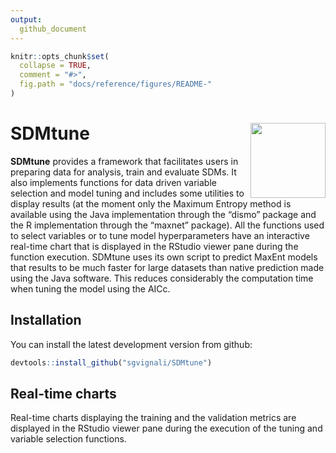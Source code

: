 ```yaml
---
output:
  github_document
---
```


<!-- README.md is generated from README.Rmd. Please edit that file -->

```r
knitr::opts_chunk$set(
  collapse = TRUE,
  comment = "#>",
  fig.path = "docs/reference/figures/README-"
)
```

# SDMtune <img src="man/figures/logo.svg" align="right" alt="" width="120" />

**SDMtune** provides a framework that facilitates users in preparing data for analysis, train and evaluate SDMs. It also implements functions for data driven variable selection and model tuning and includes some utilities to display results (at the moment only the Maximum Entropy method is available using the Java implementation through the "dismo" package and the R implementation through the "maxnet" package). All the functions used to select variables or to tune model hyperparameters have an interactive real-time chart that is displayed in the RStudio viewer pane during the function execution. SDMtune uses its own script to predict MaxEnt models that results to be much faster for large datasets than native prediction made using the Java software. This reduces considerably the computation time when tuning the model using the AICc.

## Installation

You can install the latest development version from github:

```r
devtools::install_github("sgvignali/SDMtune")
```

## Real-time charts

Real-time charts displaying the training and the validation metrics are displayed in the RStudio viewer pane during the execution of the tuning and variable selection functions.

<div style="text-align: center"><img src="man/figures/realtime-chart.gif" alt="" /></div>
